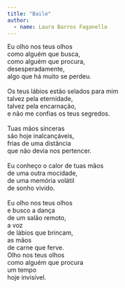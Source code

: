 ```yaml
---
title: "Baile"
author: 
  - name: Laura Barros Faganello
---
```


| Eu olho nos teus olhos
| como alguém que busca,
| como alguém que procura,
| desesperadamente,
| algo que há muito se perdeu.
| 
| Os teus lábios estão selados para mim
| talvez pela eternidade,
| talvez pela encarnação,
| e não me confias os teus segredos.
| 
| Tuas mãos sinceras 
| são hoje inalcançáveis,
| frias de uma distância 
| que não devia nos pertencer.
| 
| Eu conheço o calor de tuas mãos 
| de uma outra mocidade,
| de uma memória volátil
| de sonho vivido.
| 
| Eu olho nos teus olhos
| e busco a dança 
| de um salão remoto,
| a voz
| de lábios que brincam,
| as mãos 
| de carne que ferve.
| Olho nos teus olhos 
| como alguém que procura 
| um tempo 
| hoje invisível.

<a href="https://instagram.com/sunflauer.thepoet"><i class="bi bi-instagram"></i></a>
